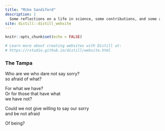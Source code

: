 ```yaml
---
title: "Mike Sandiford"
description: |
  Some reflections on a life in science, some contributions, and some anecdotes. 
site: distill::distill_website
---
```


```r
knitr::opts_chunk$set(echo = FALSE)

# Learn more about creating websites with Distill at:
# https://rstudio.github.io/distill/website.html

```

### The Tampa

Who are we 
who dare not say sorry?\
so afraid of what? 


For what we have?\
Or for those that have what\
we have not?


Could we not 
give willing to say our sorry\
and be not afraid

Of being?	
